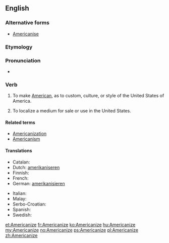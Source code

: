==English==

===Alternative forms===
* [[Americanise]]

===Etymology===
{{suffix|American|ize}}

===Pronunciation===
* {{audio|en-us-Americanize.ogg|Audio (US)}}

===Verb===
{{en-verb|Americaniz|ing}}

# {{American spelling}} To make [[American]], as to custom, culture, or style of the United States of America.
# {{American spelling}} To localize a medium for sale or use in the United States.

====Related terms====
* [[Americanization]]
* [[Americanism]]

====Translations====
{{trans-top|to make American}}
* Catalan: {{t+|ca|americanitzar}}
* Dutch: [[amerikaniseren]]
* Finnish: {{t-|fi|amerikkalaistaa}}
* French: {{t+|fr|américaniser}}
* German: [[amerikanisieren]]
{{trans-mid}}
* Italian: {{t-|it|americanizzare}}
* Malay: {{t|ms|amerikakan}}
* Serbo-Croatian: {{t-|sh|amerikanizirati}}
* Spanish: {{t+|es|americanizar}}
* Swedish: {{t-|sv|amerikanisera}}
{{trans-bottom}}

[[et:Americanize]]
[[fr:Americanize]]
[[ko:Americanize]]
[[hu:Americanize]]
[[my:Americanize]]
[[no:Americanize]]
[[ps:Americanize]]
[[pl:Americanize]]
[[zh:Americanize]]